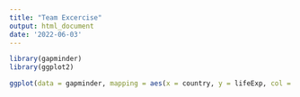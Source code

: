 ```yaml
---
title: "Team Excercise"
output: html_document
date: '2022-06-03'
---
```


```r
library(gapminder)
library(ggplot2)

ggplot(data = gapminder, mapping = aes(x = country, y = lifeExp, col = continent)) + geom_line()
```

